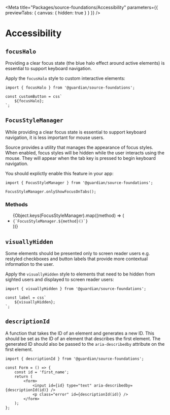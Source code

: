 
<Meta
	title="Packages/source-foundations/Accessibility"
	parameters={{ previewTabs: { canvas: { hidden: true } } }}
/>

# Accessibility

## `focusHalo`

Providing a clear focus state (the blue halo effect around active elements) is essential to support keyboard navigation.

Apply the `focusHalo` style to custom interactive elements:

```tsx
import { focusHalo } from '@guardian/source-foundations';

const customButton = css`
	${focusHalo};
`;
```

## `FocusStyleManager`

While providing a clear focus state is essential to support keyboard navigation, it is less important for mouse users.

Source provides a utility that manages the appearance of focus styles. When enabled, focus styles will be hidden while the user interacts using the mouse. They will appear when the tab key is pressed to begin keyboard navigation.

You should explictly enable this feature in your app:

```tsx
import { FocusStyleManager } from '@guardian/source-foundations';

FocusStyleManager.onlyShowFocusOnTabs();
```

### Methods

<ul>
	{Object.keys(FocusStyleManager).map((method) => (
		<li>
			<code>{`FocusStyleManager.${method}()`}</code>
		</li>
	))}
</ul>

## `visuallyHidden`

Some elements should be presented only to screen reader users e.g. restyled checkboxes and button labels that provide more contextual information to the user.

Apply the `visuallyHidden` style to elements that need to be hidden from sighted users and displayed to screen reader users:

```tsx
import { visuallyHidden } from '@guardian/source-foundations';

const label = css`
	${visuallyHidden};
`;
```

## `descriptionId`

A function that takes the ID of an element and generates a new ID. This should be set as the ID of an element that describes the first element. The generated ID should also be passed to the `aria-describedby` attribute on the first element.

```tsx
import { descriptionId } from '@guardian/source-foundations';

const Form = () => {
	const id = 'first_name';
	return (
		<form>
			<input id={id} type="text" aria-describedby={descriptionId(id)} />
			<p class="error" id={descriptionId(id)} />
		</form>
	);
};
```
